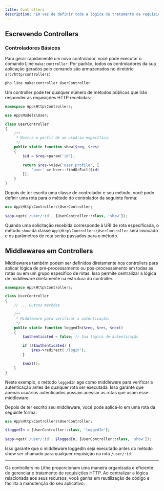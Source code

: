 ```yaml
---
title: Controllers
description: "Em vez de definir toda a lógica de tratamento de requisições como funções de callback nas rotas, você pode preferir organizar esse comportamento usando classes 'controller'. Controllers podem agrupar a lógica de tratamento de requisições relacionadas em uma única classe."
---
```


## Escrevendo Controllers

### Controladores Básicos

Para gerar rapidamente um novo controlador, você pode executar o comando Line `make:controller`. Por padrão, todos os controladores da sua aplicação gerados pelo comando são armazenados no diretório `src/http/controllers`:

```bash
php line make:controller UserController
```

Um controller pode ter qualquer número de métodos públicos que irão responder às requisições HTTP recebidas:

```php
namespace App\Http\Controllers;

use App\Models\User;

class UserController
{
    /**
     * Mostra o perfil de um usuário específico.
     */
    public static function show($req, $res)
    {
        $id = $req->param('id');
        
        return $res->view('user.profile', [
            'user' => User::findOrFail($id)
        ]);
    }
}
```

Depois de ter escrito uma classe de controlador e seu método, você pode definir uma rota para o método do controlador da seguinte forma:

```php
use App\Http\Controllers\UserController;
 
$app->get('/user/:id', [UserController::class, 'show']);
```

Quando uma solicitação recebida corresponde à URI de rota especificada, o método `show` da classe `App\Http\Controllers\UserController` será invocado e os parâmetros de rota serão passados para o método.

## Middlewares em Controllers

Middlewares também podem ser definidos diretamente nos controllers para aplicar lógica de pré-processamento ou pós-processamento em todas as rotas ou em um grupo específico de rotas. Isso permite centralizar a lógica de middleware diretamente na estrutura do controller.

```php
namespace App\Http\Controllers;

class UserController
{
    // ... Outros metódos

    /**
     * Middleware para verificar a autenticação.
     */
    public static function loggedIn($req, $res, $next)
    {
        $authenticated = false; // Sua lógica de autenticação

        if (!$authenticated) {
            $res->redirect('/login');
        }

        $next();
    }
}
```

Neste exemplo, o método `loggedIn` age como middleware para verificar a autenticação antes de qualquer rota ser executada. Isso garante que apenas usuários autenticados possam acessar as rotas que usam esse middleware.

Depois de ter escrito seu middleware, você pode aplicá-lo em uma rota da seguinte forma:

```php
use App\Http\Controllers\UserController;

$loggedIn = [UserController::class, 'loggedIn'];
 
$app->get('/user/:id', $loggedIn, [UserController::class, 'show']);
```

Isso garante que o middleware loggedIn seja executado antes do método show ser chamado para qualquer requisição na rota `/user/:id`.

---

Os controllers no Lithe proporcionam uma maneira organizada e eficiente de gerenciar o tratamento de requisições HTTP. Ao centralizar a lógica relacionada aos seus recursos, você ganha em reutilização de código e facilita a manutenção do seu aplicativo.
